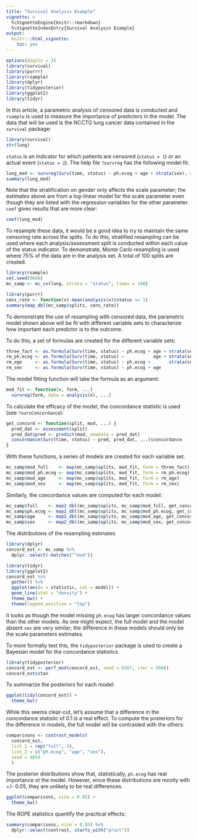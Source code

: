 ```yaml
---
title: "Survival Analysis Example"
vignette: >
  %\VignetteEngine{knitr::rmarkdown}
  %\VignetteIndexEntry{Survival Analysis Example}
output:
  knitr:::html_vignette:
    toc: yes
---
```


```r
options(digits = 3)
library(survival)
library(purrr)
library(rsample)
library(dplyr)
library(tidyposterior)
library(ggplot2)
library(tidyr)
```

In this article, a parametric analysis of censored data is conducted and `rsample` is used to measure the importance of predictors in the model. The data that will be used is the NCCTG lung cancer data contained in the `survival` package:

```r
library(survival)
str(lung)
```

`status` is an indicator for which patients are censored (`status = 1`) or an actual event (`status = 2`). The help file `?survreg` has the following model fit:

```r
lung_mod <- survreg(Surv(time, status) ~ ph.ecog + age + strata(sex), data = lung)
summary(lung_mod)
```

Note that the stratification on gender only affects the scale parameter; the estimates above are from a log-linear model for the scale parameter even though they are listed with the regression variables for the other parameter. `coef` gives results that are more clear:

```r
coef(lung_mod)
```

To resample these data, it would be a good idea to try to maintain the same censoring rate across the splits. To do this, stratified resampling can be used where each analysis/assessment split is conducted within each value of the status indicator. To demonstrate, Monte Carlo resampling is used where 75% of the data are in the analysis set. A total of 100 splits are created.   

```r
library(rsample)
set.seed(9666)
mc_samp <- mc_cv(lung, strata = "status", times = 100)

library(purrr)
cens_rate <- function(x) mean(analysis(x)$status == 1)
summary(map_dbl(mc_samp$splits, cens_rate))
```

To demonstrate the use of resampling with censored data, the parametric model shown above will be fit with different variable sets to characterize how important each predictor is to the outcome. 

To do this, a set of formulas are created for the different variable sets:

```r
three_fact <- as.formula(Surv(time, status) ~ ph.ecog + age + strata(sex))
rm_ph.ecog <- as.formula(Surv(time, status) ~           age + strata(sex))
rm_age     <- as.formula(Surv(time, status) ~ ph.ecog +       strata(sex))
rm_sex     <- as.formula(Surv(time, status) ~ ph.ecog + age              )
```

The model fitting function will take the formula as an argument:

```r
mod_fit <- function(x, form, ...) 
  survreg(form, data = analysis(x), ...)
```

To calculate the efficacy of the model, the concordance statistic is used (see `?survConcordance`):

```r
get_concord <- function(split, mod, ...) {
  pred_dat <- assessment(split)
  pred_dat$pred <- predict(mod, newdata = pred_dat)
  concordance(Surv(time, status) ~ pred, pred_dat, ...)$concordance
}
```

With these functions, a series of models are created for each variable set.

```r
mc_samp$mod_full    <- map(mc_samp$splits, mod_fit, form = three_fact)
mc_samp$mod_ph.ecog <- map(mc_samp$splits, mod_fit, form = rm_ph.ecog)
mc_samp$mod_age     <- map(mc_samp$splits, mod_fit, form = rm_age)
mc_samp$mod_sex     <- map(mc_samp$splits, mod_fit, form = rm_sex)
```

Similarly, the concordance values are computed for each model:

```r
mc_samp$full    <- map2_dbl(mc_samp$splits, mc_samp$mod_full, get_concord)
mc_samp$ph.ecog <- map2_dbl(mc_samp$splits, mc_samp$mod_ph.ecog, get_concord)
mc_samp$age     <- map2_dbl(mc_samp$splits, mc_samp$mod_age, get_concord)
mc_samp$sex     <- map2_dbl(mc_samp$splits, mc_samp$mod_sex, get_concord)
```

The distributions of the resampling estimates

```r
library(dplyr)
concord_est <- mc_samp %>%
  dplyr::select(-matches("^mod"))

library(tidyr)
library(ggplot2)
concord_est %>%
  gather() %>%
  ggplot(aes(x = statistic, col = model)) + 
  geom_line(stat = "density") + 
  theme_bw() + 
  theme(legend.position = "top")
```

It looks as though the model missing `ph.ecog` has larger concordance values than the other models. As one might expect, the full model and the model absent `sex` are very similar; the difference in these models should only be the scale parameters estimates. 

To more formally test this, the `tidyposterior` package is used to create a Bayesian model for the concordance statistics. 

```r
library(tidyposterior)
concord_est <- perf_mod(concord_est, seed = 6507, iter = 5000)
concord_est$stan
```

To summarize the posteriors for each model:

```r
ggplot(tidy(concord_est)) + 
  theme_bw()
```

While this seems clear-cut, let's assume that a difference in the concordance statistic of 0.1 is a real effect. To compute the posteriors for the difference in models, the full model will be contrasted with the others:

```r
comparisons <- contrast_models(
  concord_est, 
  list_1 = rep("full", 3),
  list_2 = c("ph.ecog", "age", "sex"),
  seed = 4654
  )
```

The posterior distributions show that, statistically, `ph.ecog` has real importance ot the model. However, since these distributions are mostly with +/- 0.05, they are unlikely to be real differences. 

```r
ggplot(comparisons, size = 0.05) + 
  theme_bw()
```

The ROPE statistics quantify the practical effects:

```r
summary(comparisons, size = 0.05) %>%
  dplyr::select(contrast, starts_with("pract"))
```




